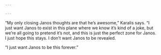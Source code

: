 ```yaml
---

---
```


“My only closing Janos thoughts are that he’s awesome,” Karalis says. “I just want Janos to exist in this plane where we know it’s kind of a joke, but we’re all going to pretend it’s not, and this is just the perfect zone for Janos. I just hope this stays. I don’t want Janos to be revealed.

“I just want Janos to be this forever.”


